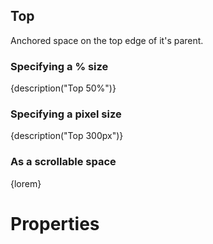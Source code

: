 
<CommonHeader />

<Meta title="Components|Top" component={Top} />

## Top

Anchored space on the top edge of it's parent.

### Specifying a % size

<Preview>
	<Story name="Default (%)">
		<ViewPort>
			<Top style={green} size="50%">
				{description("Top 50%")}
			</Top>
		</ViewPort>
	</Story>
</Preview>

### Specifying a pixel size

<Preview>
	<Story name="Default (px)">
		<ViewPort>
			<Top style={green} size={300}>
				{description("Top 300px")}
			</Top>
		</ViewPort>
	</Story>
</Preview>

### As a scrollable space

<Preview>
	<Story name="Scrollable">
		<ViewPort>
			<Top style={green} size={300} scrollable={true}>
				{lorem}
			</Top>
		</ViewPort>
	</Story>
</Preview>

# Properties

<Props of={Top} />
